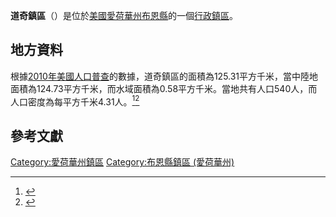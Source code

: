 {{noteTA
|G1=USState
|G2=地名
|G3=Unit
}}
{{Infobox settlement
|official_name            = 道奇鎮區
|native_name = Dodge Township
|settlement_type          = [[行政鎮區|行政鎮區]]
|image_skyline            = 
|imagesize                = 
|image_map                = Map highlighting Dodge Township, Boone County, Iowa.svg
|mapsize                  = 250px
|pushpin_map  =USA Iowa
|pushpin_label = 道奇鎮區
|pushpin_label_position   = top
|pushpin_map_caption      = 道奇鎮區在愛荷華州的位置
|subdivision_type         = [[世界政區索引|國家]]
|subdivision_type1        = [[美国州份|州份]]
|subdivision_type2        = [[愛荷華州行政区划|縣]]
|subdivision_name         = [[美国|美国]]
|subdivision_name1        = [[愛荷華州|愛荷華州]]
|subdivision_name2        = [[布恩縣_(愛荷華州)|布恩縣]]
|elevation_ft             = 1148
|elevation_m              = 350
|timezone                 = [[北美中部時區|北美中部時區]]
|area_total_km2           = 125.31
|area_land_km2            = 124.73
|area_water_km2           = 0.58
|area_total_sq_mi         = 
|area_land_sq_mi          = 
|area_water_sq_mi         = 
|population_as_of         = [[2010年美國人口普查|2010]]
|population_footnotes     = 
|population_total         = 540
|population_density_km2   = auto
|population_density_sq_mi = auto
|utc_offset               = -6
|coordinates              = {{coord|42|04|40|N|93|53|46|W|type:city_region:US-AL_source:GNS-enwiki|display=inline,title}}
| coor_pinpoint           = 
| coordinates_footnotes   = 
|timezone_DST             = CDT
|utc_offset_DST           = -5
|postal_code_type         = [[美國郵區編號|郵區編號]]
|postal_code              = 
|area_code                = {{link-en|电话区号515|Area code 515|515}}
|blank_name = [[地名信息系统|GNIS ID]]
|blank_info = 467716
}}
'''道奇鎮區'''（{{lang-en|Dodge Township}}）是位於[[美國|美國]][[愛荷華州|愛荷華州]][[布恩縣_(愛荷華州)|布恩縣]]的一個[[行政鎮區|行政鎮區]]。

== 地方資料 ==
根據[[2010年美國人口普查|2010年美國人口普查]]的數據，道奇鎮區的面積為125.31平方千米，當中陸地面積為124.73平方千米，而水域面積為0.58平方千米。當地共有人口540人，而人口密度為每平方千米4.31人。<ref name="GR8">{{cite web|url=http://factfinder2.census.gov|publisher=[[美国人口调查局|美国人口调查局]]|accessdate=2011-05-14|title=American FactFinder|archive-date=2013-09-11|archive-url=https://web.archive.org/web/20130911234518/http://factfinder2.census.gov/|dead-url=no}}</ref><ref>{{cite web|url=https://www.citypopulation.de/en/usa/iowa/admin/|title=USA: Iowa (Counties and Townships) - City Population}}</ref>

== 參考文獻 ==
{{reflist}}

{{布恩縣 (愛荷華州)}}

{{DEFAULTSORT:Dodge Township}}
[[Category:愛荷華州鎮區|Category:愛荷華州鎮區]]
[[Category:布恩縣鎮區_(愛荷華州)|Category:布恩縣鎮區 (愛荷華州)]]

{{Iowa-geo-stub}}